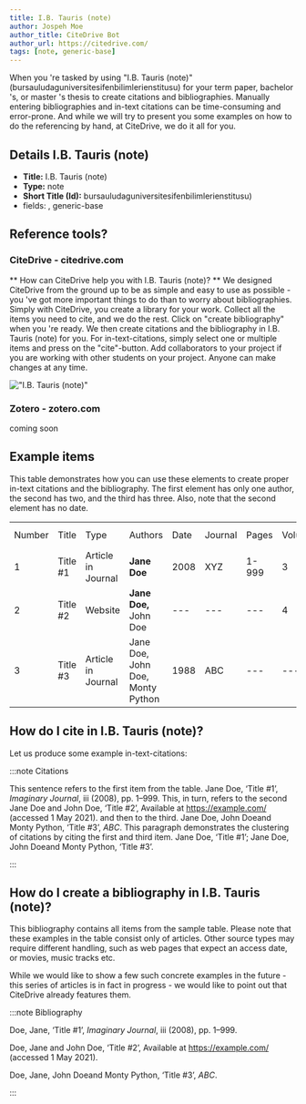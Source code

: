 ```yaml
---
title: I.B. Tauris (note)
author: Jospeh Moe
author_title: CiteDrive Bot
author_url: https://citedrive.com/
tags: [note, generic-base]
---
```


When you 're tasked by using "I.B. Tauris (note)" (bursauludaguniversitesifenbilimlerienstitusu) for your term paper, bachelor 's, or master 's thesis to create citations and bibliographies.
Manually entering bibliographies and in-text citations can be time-consuming and error-prone. And while we will try to present you some examples on how to do the referencing by hand, at CiteDrive, we do it all for you.

## Details  I.B. Tauris (note)
* **Title:** I.B. Tauris (note)
* **Type:** note
* **Short Title (Id):** bursauludaguniversitesifenbilimlerienstitusu)
* fields: , generic-base

## Reference tools?
### CiteDrive - citedrive.com
** How can CiteDrive help you with I.B. Tauris (note)? **
We designed CiteDrive from the ground up to be as simple and easy to use as possible - you 've got more important things to do than to worry about bibliographies. Simply with CiteDrive, you create a library for your work. Collect all the items you need to cite, and we do the rest. Click on "create bibliography" when you 're ready. We then create citations and the bibliography in I.B. Tauris (note) for you. For in-text-citations, simply select one or multiple items and press on the "cite"-button. Add collaborators to your project if you are working with other students on your project. Anyone can make changes at any time.


!["I.B. Tauris (note)"](images/ib-tauris-note.svg "Choose I.B. Tauris (note) in the CiteDrive App")

### Zotero - zotero.com

coming soon

## Example items

This table demonstrates how you can use these elements to create proper in-text citations and the bibliography. The first element has only one author, the second has two, and the third has three. Also, note that the second element has no date.


<table>
  <tr>
   <td>Number
   </td>
   <td>Title
   </td>
   <td>Type
   </td>
   <td>Authors
   </td>
   <td>Date
   </td>
   <td>Journal
   </td>
   <td>Pages
   </td>
   <td>Volume
   </td>
   <td>Issue
   </td>
   <td>Access Date
   </td>
  </tr>
  <tr>
   <td>1
   </td>
   <td>Title #1
   </td>
   <td>Article in Journal
   </td>
   <td><strong>Jane Doe</strong>
   </td>
   <td>2008
   </td>
   <td>XYZ
   </td>
   <td>1-999
   </td>
   <td>3
   </td>
   <td>2
   </td>
   <td>--
   </td>
  </tr>
  <tr>
   <td>
2
   </td>
   <td>Title #2
   </td>
   <td>Website
   </td>
   <td><strong>Jane Doe, </strong>John Doe
   </td>
   <td>---
   </td>
   <td>---
   </td>
   <td>---
   </td>
   <td>4
   </td>
   <td>---
   </td>
   <td>2020-05-01
   </td>
  </tr>
  <tr>
   <td>3
   </td>
   <td>Title #3
   </td>
   <td>Article in Journal
   </td>
   <td>Jane Doe, John Doe, Monty Python
   </td>
   <td>1988
   </td>
   <td>ABC
   </td>
   <td>---
   </td>
   <td>---
   </td>
   <td>16
   </td>
   <td>---
   </td>
  </tr>
</table>



## How do I cite in  I.B. Tauris (note)?

Let us produce some example in-text-citations:

:::note Citations


This sentence refers to the first item from the table. Jane Doe, ‘Title #1’, <i>Imaginary Journal</i>, iii (2008), pp. 1–999. This, in turn, refers to the second Jane Doe and John  Doe, ‘Title #2’, Available at https://example.com/ (accessed 1 May 2021).
and then to the third.  Jane Doe, John Doeand Monty Python, ‘Title #3’, <i>ABC</i>.
This paragraph demonstrates the clustering of citations by citing the first and third item. Jane Doe, ‘Title #1’; Jane Doe, John Doeand Monty Python, ‘Title #3’.

:::

## How do I create a bibliography in I.B. Tauris (note)?

This bibliography contains all items from the sample table. Please note that these examples in the table consist only of articles. Other source types may require different handling, such as web pages that expect an access date, or movies, music tracks etc.

While we would like to show a few such concrete examples in the future - this series of articles is in fact in progress - we would like to point out that CiteDrive already features them.

:::note Bibliography

Doe, Jane, ‘Title #1’, <i>Imaginary Journal</i>, iii (2008), pp. 1–999.

Doe, Jane and John  Doe, ‘Title #2’, Available at https://example.com/ (accessed 1 May 2021).

Doe, Jane, John Doeand Monty Python, ‘Title #3’, <i>ABC</i>.



:::


        